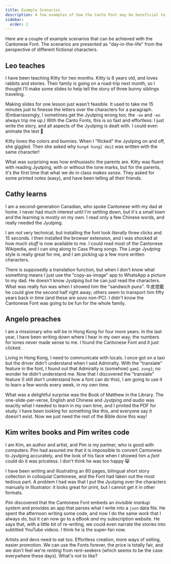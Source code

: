 ```yaml
---
title: Example Scenarios
description: A few examples of how the Canto Font may be beneficial to different users.
sidebar:
  order: 2
---
```



Here are a couple of example scenarios that can be achieved with the Cantonese Font.  The scenarios are presented as "day-in-the-life" from the perspective of different fictional characters.

## Leo teaches

I have been teaching Kitty for two months.  Kitty is 8 years old, and loves rabbits and stories.  Their family is going on a road-trip next month, so I thought I'll make some slides to help tell the story of three bunny siblings traveling.

Making slides for one lesson just wasn't feasible.  It used to take me 15 minutes just to finesse the letters over the characters for a paragraph.  (Embarrassingly, I sometimes get the Jyutping wrong too; the `-oe` and `-eo` always trip me up.)  With the Canto Fonts, this is so fast and effortless: I just write the story, and all aspects of the Jyutping is dealt with.  I could even animate the text 🤯

Kitty loves the colors and bunnies.  When I "flicked" the Jyutping on and off, she giggled.  Then she asked why `hung4 hung2 dei2` was written with the same character!

What was surprising was how enthusiastic the parents are.  Kitty was fluent with reading Jyutping, with or without the tone marks, but for the parents, it's the first time that what we do in class *makes sense*.  They asked for some printed notes (easy), and have been telling all their friends.

## Cathy learns

I am a second-generation Canadian, who spoke Cantonese with my dad at home.  I never had much interest until I'm settling down, but it's a small town and the learning is mostly on my own.  I read only a few Chinese words, and really needed the Jyutping.

I am not very technical, but installing the font took *literally* three clicks and 15 seconds.  I then installed the browser extension, and I was shocked at how much *stuff* is now available to me.  I could read most of the Cantonese Wikipedia, and I can sing along to Cass Phang songs.  The *Large Jyutping* style is really great for me, and I am picking up a few more written characters.

There is supposedly a translation function, but when I don't know what something means I just use the "copy-as-image" app to WhatsApp a picture to my dad.  He doesn't know Jyutping but he can just read the characters.  What was really fun was when I showed him the "sandwich puns".  牛皮燈籠 he could give the second half right away; others seem to transport him fifty years back in time (and these are *sooo* non-PC).  I didn't know the Cantonese Font was going to be fun for the whole family.

## Angelo preaches

I am a missionary who will be in Hong Kong for four more years.  In the last year, I have been writing down where I hear in my own way; the numbers for tones never made sense to me.  I found the Cantonese Font and it just clicked.

Living in Hong Kong, I need to communicate with locals.  I once got on a taxi but the driver didn't understand when I said Admiralty.  With the "translate" feature in the font, I found out that Admiralty is (somehow) `gam1 zung1`; no wonder he didn't understand me.  Now that I discovered the "translate" feature (I still don't understand how a font can do this), I am going to use it to learn a few words every week, in my own time.

What was a delightful surprise was the Book of Matthew in the Library.  The one-slide-per-verse, English and Chinese and Jyutping *and audio* was exactly what I needed to learn in my own time, and I printed the PDF for study.  I have been looking for something like this, and everyone say it doesn't exist.  Now we just need the rest of the Bible done this way!

## Kim writes books and Pim writes code

I am Kim, an author and artist, and Pim is my partner, who is good with computers.  Pim had assured me that it is impossible to convert Cantonese to Jyutping accurately, and the look of his face when I showed him a *font* could do it was priceless.  I don't think he was too happy 😸

I have been writing and illustrating an 80 pages, bilingual short story collection in colloquial Cantonese, and the Font had taken out the most tedious part.  A problem I had was that I put the Jyutping over the characters manually in Illustrator: it looks great for print, but I cannot get it in other formats.

Pim discovered that the Cantonese Font embeds an *invisible markup* system and provides an app that parses what I write into a `json` data file.  He spent the afternoon writing some code, and now I do the same work that I always do, but it can now go to a eBook *and* my subscription website.  He says that, with a little bit of re-writing, we could even narrate the stories into subtitled YouTube videos.  I think *he* is the super-fan now.

Artists and devs need to eat too.  Effortless creation, more ways of selling, easier promotion.  We can use the Fonts forever, the price is totally fair, and we don't feel we're *renting* from rent-seekers (which seems to be the case everywhere these days).  What's not to like?
